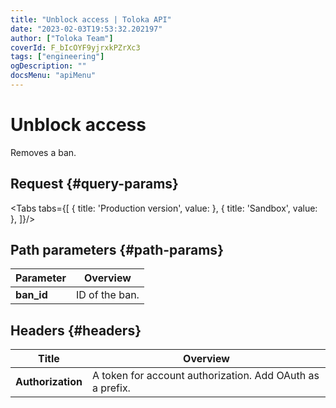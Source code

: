 ```yaml
---
title: "Unblock access | Toloka API"
date: "2023-02-03T19:53:32.202197"
author: ["Toloka Team"]
coverId: F_bIcOYF9yjrxkPZrXc3
tags: ["engineering"]
ogDescription: ""
docsMenu: "apiMenu"
---
```



# Unblock access

<Announce/>

Removes a ban.

## Request {#query-params}

<Tabs tabs={[
  { title: 'Production version', value: <BanDeleteList1/> },
  { title: 'Sandbox', value: <BanDeleteList2/> },
]}/>

## Path parameters {#path-params}

Parameter | Overview
----- | -----
**ban_id** | ID of the ban.

## Headers {#headers}

Title | Overview
----- | -----
**Authorization** | A token for account authorization. Add OAuth as a prefix.